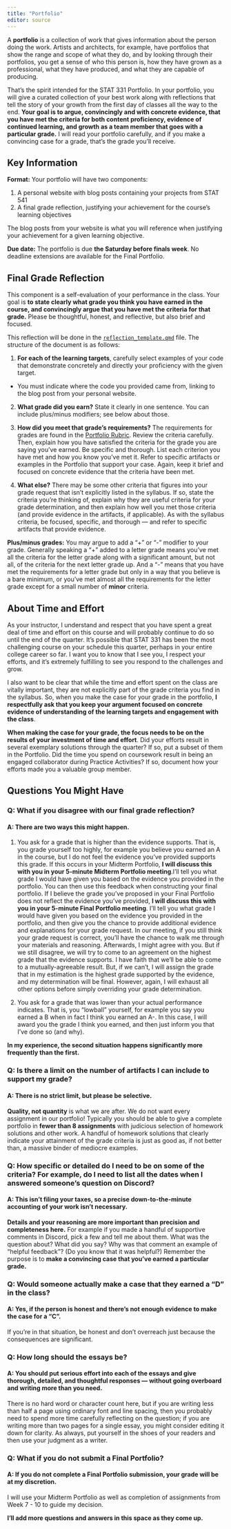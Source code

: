 ```yaml
---
title: "Portfolio"
editor: source
---
```


A **portfolio** is a collection of work that gives information about the person
doing the work. Artists and architects, for example, have portfolios that show
the range and scope of what they do, and by looking through their portfolios, 
you get a sense of who this person is, how they have grown as a professional,
what they have produced, and what they are capable of producing.

That’s the spirit intended for the STAT 331 Portfolio. In your portfolio, you
will give a curated collection of your best work along with reflections that
tell the story of your growth from the first day of classes all the way to the
end. **Your goal is to argue, convincingly and with concrete evidence, that you
have met the criteria for both content proficiency, evidence of continued
learning, and growth as a team member that goes with a particular grade.** I
will read your portfolio carefully, and if you make a convincing case for a grade, that’s the grade you’ll receive.

## Key Information

**Format:** Your portfolio will have two components: 

1. A personal website with blog posts containing your projects from STAT 541
2. A final grade reflection, justifying your achievement for the course's
learning objectives 

The blog posts from your website is what you will reference when justifying 
your achievement for a given learning objective. 

<!-- **Template:** Here is a template repository you can use to guide how you should organize your portfolio: <https://github.com/atheobold/STAT331_portfolio_template> -->

**Due date:** The portfolio is due **the Saturday before finals week**. No deadline extensions are available for the Final Portfolio.

## Final Grade Reflection

This component is a self-evaluation of your performance in the class. Your goal is **to state clearly what grade you think you have earned in the course, and convincingly argue that you have met the criteria for that grade.** Please be thoughtful, honest, and reflective, but also brief and focused.

This reflection will be done in the [`reflection_template.qmd`](portfolio/reflection_template.qmd) file. The structure of the
document is as follows:

1. **For each of the learning targets**, carefully select examples of your code
that demonstrate concretely and directly your proficiency with the given target.

-   You must indicate where the code you provided came from, linking to the 
blog post from your personal website. 

2. **What grade did you earn?** State it clearly in one sentence. You can
include plus/minus modifiers; see below about those.

3.  **How did you meet that grade’s requirements?** The requirements for grades are found in the [Portfolio Rubric](/portfolio/portfolio-rubric.qmd). Review 
the criteria carefully. Then, explain how you have satisfied the criteria for
the grade you are saying you’ve earned. Be specific and thorough. List each
criterion you have met and how you know you’ve met it. Refer to specific
artifacts or examples in the Portfolio that support your case. Again, keep it
brief and focused on concrete evidence that the criteria have been met.

4.  **What else?** There may be some other criteria that figures into your grade request that isn’t explicitly listed in the syllabus. If so, state the criteria you’re thinking of, explain why they are useful criteria for your grade determination, and then explain how well you met those criteria (and provide evidence in the artifacts, if applicable). As with the syllabus criteria, be focused, specific, and thorough — and refer to specific artifacts that provide evidence.

**Plus/minus grades:** You may argue to add a "+" or "-" modifier to your grade. Generally speaking a "+" added to a letter grade means you’ve met all the criteria for the letter grade along with a significant amount, but not all, of the criteria for the next letter grade up. And a "-" means that you have met the requirements for a letter grade but only in a way that you believe is a bare minimum, or you’ve met almost all the requirements for the letter grade except for a small number of **minor** criteria.

## About Time and Effort

As your instructor, I understand and respect that you have spent a great deal of time and effort on this course and will probably continue to do so until the end of the quarter. It’s possible that STAT 331 has been the most challenging course on your schedule this quarter, perhaps in your entire college career so far. I want you to know that I see you, I respect your efforts, and it’s extremely fulfilling to see you respond to the challenges and grow.

I also want to be clear that while the time and effort spent on the class are vitally important, they are not explicitly part of the grade criteria you find
in the syllabus. So, when you make the case for your grade in the portfolio, 
**I respectfully ask that you keep your argument focused on concrete evidence 
of understanding of the learning targets and engagement with the class**.

**When making the case for your grade, the focus needs to be on the results of your investment of time and effort**. Did your efforts result in several exemplary solutions through the quarter? If so, put a subset of them in the Portfolio. Did the time you spend on coursework result in being an engaged collaborator during Practice Activities? If so, document how your efforts made you a valuable group member.

## Questions You Might Have

### Q: What if you disagree with our final grade reflection?

#### A: There are two ways this might happen.

1.  You ask for a grade that is higher than the evidence supports. That is, you grade yourself too highly, for example you believe you earned an A in the course, but I do not feel the evidence you’ve provided supports this grade. If this occurs in your Midterm Portfolio, **I will discuss this with you in your 5-minute Midterm Portfolio meeting**.I’ll tell you what grade I would have given you based on the evidence you provided in the portfolio. You can then use this feedback when constructing your final portfolio. If I believe the grade you’ve proposed in your Final Portfolio does not reflect the evidence you’ve provided, **I will discuss this with you in your 5-minute Final Portfolio meeting**. I’ll tell you what grade I would have given you based on the evidence you provided in the portfolio, and then give you the chance to provide additional evidence and explanations for your grade request. In our meeting, if you still think your grade request is correct, you’ll have the chance to walk me through your materials and reasoning. Afterwards, I might agree with you. But if we still disagree, we will try to come to an agreement on the highest grade that the evidence supports. I have faith that we’ll be able to come to a mutually-agreeable result. But, if we can’t, I will assign the grade that in my estimation is the highest grade supported by the evidence, and my determination will be final. However, again, I will exhaust all other options before simply overriding your grade determination.

2.  You ask for a grade that was lower than your actual performance indicates. That is, you "lowball" yourself, for example you say you earned a B when in fact I think you earned an A-. In this case, I will award you the grade I think you earned, and then just inform you that I’ve done so (and why).

**In my experience, the second situation happens significantly more frequently than the first.**

### Q: Is there a limit on the number of artifacts I can include to support my grade?

#### A: There is no strict limit, but **please be selective**.

**Quality, not quantity** is what we are after. We do not want every assignment in our portfolio! Typically you should be able to give a complete portfolio in **fewer than 8 assignments** with judicious selection of homework solutions and other work. A handful of homework solutions that clearly indicate your attainment of the grade criteria is just as good as, if not better than, a massive binder of mediocre examples.

### Q: How specific or detailed do I need to be on some of the criteria? For example, do I need to list all the dates when I answered someone’s question on Discord?

#### A: This isn’t filing your taxes, so a precise down-to-the-minute accounting of your work isn’t necessary.

**Details and your reasoning are more important than precision and completeness here.** For example if you made a handful of supportive comments in Discord, pick a few and tell me about them. What was the question about? What did you say? Why was that comment an example of "helpful feedback"? (Do you know that it was helpful?) Remember the purpose is to **make a convincing case that you’ve earned a particular grade.**

### Q: Would someone actually make a case that they earned a "D" in the class?

#### A: Yes, if the person is honest and there’s not enough evidence to make the case for a "C".

If you’re in that situation, be honest and don’t overreach just because the consequences are significant.

### Q: How long should the essays be?

#### A: You should put serious effort into each of the essays and give thorough, detailed, and thoughtful responses — without going overboard and writing more than you need.

There is no hard word or character count here, but if you are writing less than half a page using ordinary font and line spacing, then you probably need to spend more time carefully reflecting on the question; if you are writing more than two pages for a single essay, you might consider editing it down for clarity. As always, put yourself in the shoes of your readers and then use your judgment as a writer.

### Q: What if you do not submit a Final Portfolio?

#### A: If you do not complete a Final Portfolio submission, your grade will be at my discretion.

I will use your Midterm Portfolio as well as completion of assignments from Week 7 - 10 to guide my decision.

**I’ll add more questions and answers in this space as they come up.**
